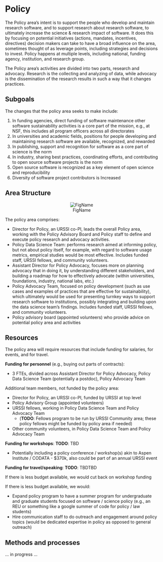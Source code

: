 # Policy

The Policy area’s intent is to support the people who develop and maintain research software, and to support research about research software, to ultimately increase the science & research impact of software.  It does this by focusing on potential initiatives (actions, mandates, incentives, directives) decision makers can take to have a broad influence on the area, sometimes thought of as leverage points, including strategies and decisions to invest. Policy happens at multiple levels, including  national, funding agency, institution, and research group.

The Policy area's activities are divided into two parts, research and advocacy.  Research is the collecting and analyzing of data, while advocacy is the dissemination of the research results in such a way that it changes practices.

## Subgoals

The changes that the policy area seeks to make include:

1. In funding agencies, direct funding of software maintenance other software sustainability activities is a core part of the mission, e.g., at NSF, this includes all program officers across all directorates
2. In universities and academic fields, positions for people developing and maintaining research software are available, recognized, and rewarded
3. In publishing, support and recognition for software as a core part of science is the norm
4. In industry, sharing best practices, coordinating efforts, and contributing to open source software projects is the norm
5. Open source software is recognized as a key element of open science and reproducibility
6. Diversity of software project contributors is Increased

## Area Structure

<center>
![FigName](images/policy_structure.png)
</center>

The policy area comprises:

* Director for Policy, an URSSI co-PI, leads the overall Policy area, working with the Policy Advisory Board and Policy staff to define and execute policy research and advocacy activities.
* Policy Data Science Team: performs research aimed at informing policy, but not about policy itself, for example, with regard to software usage metrics, empirical studies would be most effective. Includes funded staff, URSSI fellows, and community volunteers.
* Assistant Director for Policy Advocacy, focuses more on planning advocacy that in doing it, by understanding different stakeholders, and building a roadmap for how to effectively advocate (within universities, foundations, industry, national labs, etc.)
* Policy Advocacy Team, focused on policy development (such as use cases and examples of practices that are effective for sustainability), which ultimately would be used for presenting turnkey ways to support research software to institutions, possibly integrating and building upon the data science team’s findings. Includes funded staff, URSSI fellows, and community volunteers.
* Policy advisory board (appointed volunteers) who provide advice on potential policy area and activities

## Resources

The policy area will require resources that include funding for salaries, for events, and for travel.

**Funding for personnel** (e.g., buying out parts of contracts):

* 3 FTEs, divided across Assistant Director for Policy Advocacy, Policy Data Science Team (potentially a postdoc), Policy Advocacy Team

Additional team members, not funded by the policy area:

* Director for Policy, an URSSI co-PI, funded by URSSI at top level
* Policy Advisory Group (appointed volunteers)
* URSSI fellows, working in Policy Data Science Team and Policy Advocacy Team
  * (**TODO**: Fellows program to be run by URSSI Community area; these policy fellows might be funded by policy area if needed)
* Other community volunteers, in Policy Data Science Team and Policy Advocacy Team

**Funding for workshops**: **TODO**: TBD
 
* Potentially including a policy conference / workshop(s) akin to Aspen Institute / CODATA - $370k, also could be part of an annual URSSI event
 
**Funding for travel/speaking**: **TODO**: TBDTBD
 
If there is less budget available, we would cut back on workshop funding 
 
If there is less budget available, we would:

* Expand policy program to have a summer program for undergraduate and graduate students focused on software / science policy (e.g., an REU or something like a google summer of code for policy / law students)
* Hire communication staff to do outreach and engagement around policy topics (would be dedicated expertise in policy as opposed to general outreach)

## Methods and processes

... in progress ...

